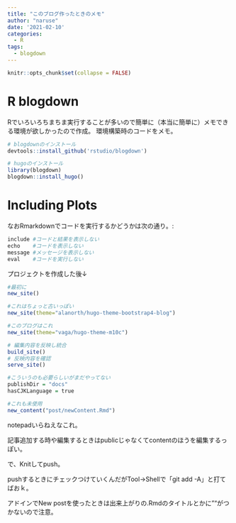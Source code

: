 ```yaml
---
title: "このブログ作ったときのメモ"
author: "naruse"
date: '2021-02-10'
categories:
  - R
tags:
  - blogdown
---
```


```r
knitr::opts_chunk$set(collapse = FALSE)
```

# R blogdown

Rでいろいろちまちま実行することが多いので簡単に（本当に簡単に）メモできる環境が欲しかったので作成。 環境構築時のコードをメモ。

```r
# blogdownのインストール
devtools::install_github('rstudio/blogdown')

# hugoのインストール
library(blogdown)
blogdown::install_hugo()
```

# Including Plots

なおRmarkdownでコードを実行するかどうかは次の通り。:

```r
include	#コードと結果を表示しない
echo	#コードを表示しない
message	#メッセージを表示しない
eval	#コードを実行しない
```

プロジェクトを作成した後↓

```r

#最初に
new_site()

#これはちょっと古いっぽい
new_site(theme="alanorth/hugo-theme-bootstrap4-blog")

#このブログはこれ
new_site(theme="vaga/hugo-theme-m10c")

# 編集内容を反映し統合
build_site()
# 反映内容を確認
serve_site()

#こういうのも必要らしいがまだやってない
publishDir = "docs"
hasCJKLanguage = true

#これも未使用
new_content("post/newContent.Rmd")

```

notepadいらねえなこれ。

記事追加する時や編集するときはpublicじゃなくてcontentのほうを編集するっぽい。

で、Knitしてpush。

pushするときにチェックつけていくんだがTool→Shellで「git add -A」と打てばおｋ。

アドインでNew postを使ったときは出来上がりの.Rmdのタイトルとかに""がつかないので注意。

